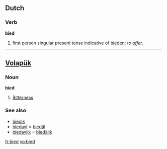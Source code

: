 ==Dutch==
===Verb===
'''bied'''
# first person singular present tense indicative of [[bieden]]; ''to [[offer]].''

----

==[[Volapük]]==
===Noun===
'''bied'''
# [[Bitterness]]

===See also===
*[[biedik]] 
*[[biedayl]] = [[biedäl]]
*[[biedaylik]] = [[biedälik]]

[[fr:bied]]
[[vo:bied]]